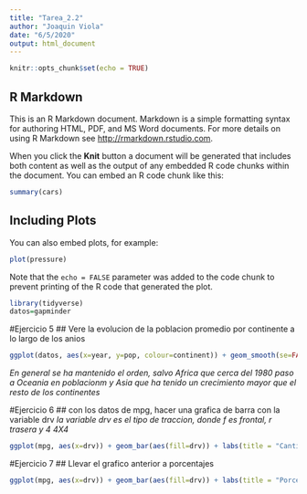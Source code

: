 ```yaml
---
title: "Tarea_2.2"
author: "Joaquin Viola"
date: "6/5/2020"
output: html_document
---
```


```r
knitr::opts_chunk$set(echo = TRUE)
```

## R Markdown

This is an R Markdown document. Markdown is a simple formatting syntax for authoring HTML, PDF, and MS Word documents. For more details on using R Markdown see <http://rmarkdown.rstudio.com>.

When you click the **Knit** button a document will be generated that includes both content as well as the output of any embedded R code chunks within the document. You can embed an R code chunk like this:

```r
summary(cars)
```

## Including Plots

You can also embed plots, for example:

```r
plot(pressure)
```

Note that the `echo = FALSE` parameter was added to the code chunk to prevent printing of the R code that generated the plot.

```r
library(tidyverse)
datos=gapminder
```

#Ejercicio 5
## Vere la evolucion de la poblacion promedio por continente a lo largo de los anios
```r
ggplot(datos, aes(x=year, y=pop, colour=continent)) + geom_smooth(se=FALSE)
```
*En general se ha mantenido el orden, salvo Africa que cerca del 1980 paso a Oceania en poblacionm y Asia que ha tenido un crecimiento mayor que el resto de los continentes*

#Ejercicio 6
## con los datos de mpg, hacer una grafica de barra con la variable drv
*la variable drv es el tipo de traccion, donde f es frontal, r trasera y 4 4X4*
```r
ggplot(mpg, aes(x=drv)) + geom_bar(aes(fill=drv)) + labs(title = "Cantidad por traccion", x="Tracciones", y="Cantidad")+ scale_color_brewer(palette = "Dark2")
```

#Ejercicio 7
## Llevar el grafico anterior a porcentajes
```r
ggplot(mpg, aes(x=drv)) + geom_bar(aes(fill=drv)) + labs(title = "Porcentaje por traccion", x="Tracciones", y="Porcentaje")+ scale_color_brewer(palette = "Dark2") + scale_y_continuous(labels=scales::percent)
```